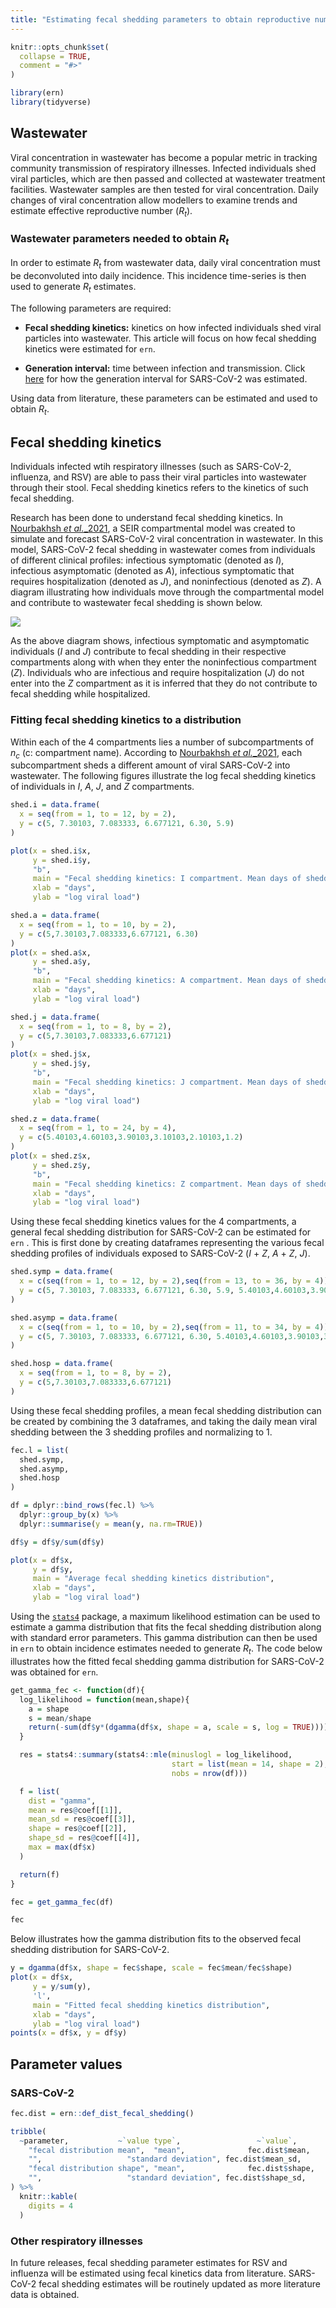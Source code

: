 ```yaml
---
title: "Estimating fecal shedding parameters to obtain reproductive number from wastewater data"
---
```


```r
knitr::opts_chunk$set(
  collapse = TRUE,
  comment = "#>"
)
```

```r
library(ern)
library(tidyverse)
```

## Wastewater

Viral concentration in wastewater has become a popular metric in tracking community transmission of respiratory illnesses. Infected individuals shed viral particles, which are then passed and collected at wastewater treatment facilities. Wastewater samples are then tested for viral concentration. Daily changes of viral concentration allow modellers to examine trends and estimate effective reproductive number ($R_t$).

### Wastewater parameters needed to obtain $R_t$

In order to estimate $R_t$ from wastewater data, daily viral concentration must be deconvoluted into daily incidence. This incidence time-series is then used to generate $R_t$ estimates.

The following parameters are required:

-   **Fecal shedding kinetics:** kinetics on how infected individuals shed viral particles into wastewater. This article will focus on how fecal shedding kinetics were estimated for `ern`.

-   **Generation interval:** time between infection and transmission. Click [here](distribution-parameters.html) for how the generation interval for SARS-CoV-2 was estimated.

Using data from literature, these parameters can be estimated and used to obtain $R_t$.

## Fecal shedding kinetics

Individuals infected wtih respiratory illnesses (such as SARS-CoV-2, influenza, and RSV) are able to pass their viral particles into wastewater through their stool. Fecal shedding kinetics refers to the kinetics of such fecal shedding.

Research has been done to understand fecal shedding kinetics. In [Nourbakhsh *et al.*\_2021](https://www.medrxiv.org/content/10.1101/2021.07.19.21260773v1), a SEIR compartmental model was created to simulate and forecast SARS-CoV-2 viral concentration in wastewater. In this model, SARS-CoV-2 fecal shedding in wastewater comes from individuals of different clinical profiles: infectious symptomatic (denoted as $I$), infectious asymptomatic (denoted as $A$), infectious symptomatic that requires hospitalization (denoted as $J$), and noninfectious (denoted as $Z$). A diagram illustrating how individuals move through the compartmental model and contribute to wastewater fecal shedding is shown below.

![](../figs/WWFig1.PNG)

As the above diagram shows, infectious symptomatic and asymptomatic individuals ($I$ and $J$) contribute to fecal shedding in their respective compartments along with when they enter the noninfectious compartment ($Z$). Individuals who are infectious and require hospitalization ($J$) do not enter into the $Z$ compartment as it is inferred that they do not contribute to fecal shedding while hospitalized.

### Fitting fecal shedding kinetics to a distribution

Within each of the 4 compartments lies a number of subcompartments of $n_c$ (c: compartment name). According to [Nourbakhsh *et al.*\_2021](https://www.medrxiv.org/content/10.1101/2021.07.19.21260773v1), each subcompartment sheds a different amount of viral SARS-CoV-2 into wastewater. The following figures illustrate the log fecal shedding kinetics of individuals in $I$, $A$, $J$, and $Z$ compartments.

```r
shed.i = data.frame(
  x = seq(from = 1, to = 12, by = 2),
  y = c(5, 7.30103, 7.083333, 6.677121, 6.30, 5.9)
)

plot(x = shed.i$x,
     y = shed.i$y,
     "b",
     main = "Fecal shedding kinetics: I compartment. Mean days of shedding: 12",
     xlab = "days",
     ylab = "log viral load")

shed.a = data.frame(
  x = seq(from = 1, to = 10, by = 2),
  y = c(5,7.30103,7.083333,6.677121, 6.30)
)
plot(x = shed.a$x,
     y = shed.a$y,
     "b",
     main = "Fecal shedding kinetics: A compartment. Mean days of shedding: 10",
     xlab = "days",
     ylab = "log viral load")

shed.j = data.frame(
  x = seq(from = 1, to = 8, by = 2),
  y = c(5,7.30103,7.083333,6.677121)
)
plot(x = shed.j$x,
     y = shed.j$y,
     "b",
     main = "Fecal shedding kinetics: J compartment. Mean days of shedding: 8",
     xlab = "days",
     ylab = "log viral load")

shed.z = data.frame(
  x = seq(from = 1, to = 24, by = 4),
  y = c(5.40103,4.60103,3.90103,3.10103,2.10103,1.2)
)
plot(x = shed.z$x,
     y = shed.z$y,
     "b",
     main = "Fecal shedding kinetics: Z compartment. Mean days of shedding: 24",
     xlab = "days",
     ylab = "log viral load")
```

Using these fecal shedding kinetics values for the 4 compartments, a general fecal shedding distribution for SARS-CoV-2 can be estimated for `ern` . This is first done by creating dataframes representing the various fecal shedding profiles of individuals exposed to SARS-CoV-2 ($I$ + $Z$, $A$ + $Z$, $J$).

```r
shed.symp = data.frame(
  x = c(seq(from = 1, to = 12, by = 2),seq(from = 13, to = 36, by = 4)),
  y = c(5, 7.30103, 7.083333, 6.677121, 6.30, 5.9, 5.40103,4.60103,3.90103,3.10103,2.10103,1.2)
)

shed.asymp = data.frame(
  x = c(seq(from = 1, to = 10, by = 2),seq(from = 11, to = 34, by = 4)),
  y = c(5, 7.30103, 7.083333, 6.677121, 6.30, 5.40103,4.60103,3.90103,3.10103,2.10103,1.2)
)

shed.hosp = data.frame(
  x = seq(from = 1, to = 8, by = 2),
  y = c(5,7.30103,7.083333,6.677121)
)


```

Using these fecal shedding profiles, a mean fecal shedding distribution can be created by combining the 3 dataframes, and taking the daily mean viral shedding between the 3 shedding profiles and normalizing to 1.

```r
fec.l = list(
  shed.symp,
  shed.asymp,
  shed.hosp
)

df = dplyr::bind_rows(fec.l) %>%
  dplyr::group_by(x) %>%
  dplyr::summarise(y = mean(y, na.rm=TRUE))

df$y = df$y/sum(df$y)
```

```r
plot(x = df$x,
     y = df$y,
     main = "Average fecal shedding kinetics distribution",
     xlab = "days",
     ylab = "log viral load")
```

Using the [`stats4`](https://stat.ethz.ch/R-manual/R-patched/library/stats4/html/mle.html) package, a maximum likelihood estimation can be used to estimate a gamma distribution that fits the fecal shedding distribution along with standard error parameters. This gamma distribution can then be used in `ern` to obtain incidence estimates needed to generate $R_t$. The code below illustrates how the fitted fecal shedding gamma distribution for SARS-CoV-2 was obtained for `ern`.

```r
get_gamma_fec <- function(df){
  log_likelihood = function(mean,shape){
    a = shape
    s = mean/shape
    return(-sum(df$y*(dgamma(df$x, shape = a, scale = s, log = TRUE))))
  }

  res = stats4::summary(stats4::mle(minuslogl = log_likelihood,
                                    start = list(mean = 14, shape = 2),
                                    nobs = nrow(df)))

  f = list(
    dist = "gamma",
    mean = res@coef[[1]],
    mean_sd = res@coef[[3]],
    shape = res@coef[[2]],
    shape_sd = res@coef[[4]],
    max = max(df$x)
  )

  return(f)
}

fec = get_gamma_fec(df)

fec
```

Below illustrates how the gamma distribution fits to the observed fecal shedding distribution for SARS-CoV-2.

```r
y = dgamma(df$x, shape = fec$shape, scale = fec$mean/fec$shape)
plot(x = df$x,
     y = y/sum(y), 
     'l',
     main = "Fitted fecal shedding kinetics distribution",
     xlab = "days",
     ylab = "log viral load")
points(x = df$x, y = df$y)
```

## Parameter values

### SARS-CoV-2

```r
fec.dist = ern::def_dist_fecal_shedding()

tribble(
  ~parameter,           ~`value type`,                 ~`value`,
    "fecal distribution mean",  "mean",              fec.dist$mean,
    "",                   "standard deviation", fec.dist$mean_sd,
    "fecal distribution shape", "mean",              fec.dist$shape,
    "",                   "standard deviation", fec.dist$shape_sd,
) %>%
  knitr::kable(
    digits = 4
  )
```

### Other respiratory illnesses

In future releases, fecal shedding parameter estimates for RSV and influenza will be estimated using fecal kinetics data from literature. SARS-CoV-2 fecal shedding estimates will be routinely updated as more literature data is obtained.
